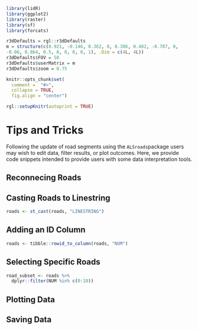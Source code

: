 ```r
library(lidR)
library(ggplot2)
library(raster)
library(sf)
library(forcats)

r3dDefaults = rgl::r3dDefaults
m = structure(c(0.921, -0.146, 0.362, 0, 0.386, 0.482, -0.787, 0, 
-0.06, 0.864, 0.5, 0, 0, 0, 0, 1), .Dim = c(4L, 4L))
r3dDefaults$FOV = 50
r3dDefaults$userMatrix = m
r3dDefaults$zoom = 0.75

knitr::opts_chunk$set(
  comment =  "#>", 
  collapse = TRUE,
  fig.align = "center")

rgl::setupKnitr(autoprint = TRUE)

```

# Tips and Tricks {#sec-tips-and-tricks}

Following the update of road segments using the `ALSroads`package users may wish to edit data, filter results, or plot outcomes. Here, we provide code snippets intended to provide users with some data interpretation tools. 

## Reconnecing Roads

## Casting Roads to Linestring 


``` r
roads <- st_cast(roads, "LINESTRING")
```

## Adding an ID Column

```r
roads <- tibble::rowid_to_column(roads, "NUM")
```

## Selecting Specific Roads

```r
road_subset <- roads %>%
  dplyr::filter(NUM %in% c(0:10))
```

## Plotting Data 

## Saving Data

